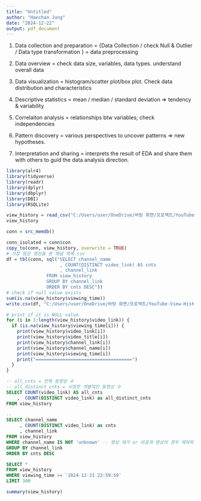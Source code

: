 ```yaml
---
title: "Untitled"
author: "Haechan Jung"
date: "2024-12-22"
output: pdf_document
---
```

1. Data collection and preparation = {Data Collection / check Null & Outlier / 
                                      Data type transformation } = data preprocessing
                                      
2. Data overview = check data size, variables, data types. understand overall data

3. Data visualization = histogram/scatter plot/box plot. 
                        Check data distribution and characteristics
4. Descriptive statistics = mean / median / standard deviation => tendency & variability

5. Correlaiton analysis = relationships btw variables; check independencies

6. Pattern discovery = various perspectives to uncover patterns => new hypotheses.

7. Interpretation and sharing = interprets the result of EDA and share them with others
                                to guid the data analysis direction.


```r
library(alr4)
library(tidyverse)
library(readr)
library(dplyr)
library(dbplyr)
library(DBI)
library(RSQLite)
```
```r
view_history = read_csv("C:/Users/user/OneDrive/바탕 화면/프로젝트/YouTube-View-History/datasets/YouTube_View_History_Modified.csv", locale = locale(encoding = "EUC-KR"), col_types = cols(your_time_column = col_datetime("%Y-%m-%d %H:%M:%S")))
view_history
```

```r
conn = src_memdb()

conn_isolated = conn$con
copy_to(conn, view_history, overwrite = TRUE)
# 가장 많은 영상을 본 채널 목록.csv
df = tbl(conn, sql("SELECT channel_name
                    , COUNT(DISTINCT video_link) AS cnts
                    , channel_link
               FROM view_history
               GROUP BY channel_link
               ORDER BY cnts DESC"))
# check if null value exists
sum(is.na(view_history$viewing_time)) 
write.csv(df, "C:/Users/user/OneDrive/바탕 화면/프로젝트/YouTube-View-History/datasets/YouTube_Channels.csv")
```
```r
# print if it is NULL value
for (i in 1:length(view_history$video_link)) {
  if (is.na(view_history$viewing_time[i])) {
    print(view_history$video_link[i])
    print(view_history$video_title[i])
    print(view_history$channel_link[i])
    print(view_history$channel_name[i])
    print(view_history$viewing_time[i])
    print("====================================")
  }
}
```


```sql
-- all_cnts = 전체 동영상 수
-- all_distinct_cnts = 시청한 개별적인 동영상 수
SELECT COUNT(video_link) AS all_cnts
    ,  COUNT(DISTINCT video_link) as all_distinct_cnts
FROM view_history
```

```sql
-- 
SELECT channel_name
     , COUNT(DISTINCT video_link) as cnts
     , channel_link
FROM view_history
WHERE channel_name IS NOT 'unknown' -- 영상 제거 or 비공개 영상의 경우 제외외
GROUP BY channel_link
ORDER BY cnts DESC
```
```sql
SELECT *
FROM view_history
WHERE viewing_time >= '2024-12-21 23:59:59'
LIMIT 300
```

```r
summary(view_history)
```


